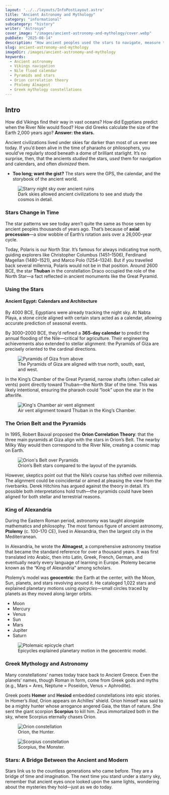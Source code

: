 ```yaml
---
layout: '../../layouts/InfoPostLayout.astro'
title: "Ancient Astronomy and Mythology"
category: "informational"
subcategory: "history"
writer: "Astrosyo"
cover_image: "/images/ancient-astronomy-and-mythology/cover.webp"
pubDate: "2025-08-14"
description: "How ancient peoples used the stars to navigate, measure time, and weave myths—from Egypt to Greece."
slug: ancient-astronomy-and-mythology
imageDir: /images/ancient-astronomy-and-mythology
keywords:
  - Ancient astronomy
  - Vikings navigation
  - Nile flood calendar
  - Pyramids and stars
  - Orion correlation theory
  - Ptolemy Almagest
  - Greek mythology constellations
---
```


<h2>Intro</h2>

<p>
How did Vikings find their way in vast oceans? How did Egyptians predict when the River Nile would flood?
How did Greeks calculate the size of the Earth 2,000 years ago? <strong>Answer: the stars.</strong>
</p>

<p>
Ancient civilizations lived under skies far darker than most of us ever see today. If you’d been alive in the time of
pharaohs or philosophers, you would’ve regularly stood beneath a dome of brilliant starlight. It’s no surprise, then,
that the ancients <em>studied</em> the stars, <em>used</em> them for navigation and calendars, and often <em>divinized</em> them.
</p>

<div class="info-tags">
  <ul>
    <li><strong>Too long; want the gist?</strong> The stars were the GPS, the calendar, and the storybook of the ancient world.</li>
  </ul>
</div>

<figure class="centered_flex">
  <img src="/images/ancient-astronomy-and-mythology/starry-night.webp" class="post-image post-image-lg" alt="Starry night sky over ancient ruins" />
  <figcaption>Dark skies allowed ancient civilizations to see and study the cosmos in detail.</figcaption>
</figure>

<h3>Stars Change in Time</h3>

<p>
The star patterns we see today aren’t quite the same as those seen by ancient peoples thousands of years ago.
That’s because of <strong>axial precession</strong>—a slow wobble of Earth’s rotation axis over a 26,000-year cycle.
</p>

<p>
Today, Polaris is our North Star. It’s famous for always indicating true north, guiding explorers like
Christopher Columbus (1451–1506), Ferdinand Magellan (1480–1521), and Marco Polo (1254–1324). But if you travelled
back several millennia, Polaris would not be in that position. Around 2600 BCE, the star <strong>Thuban</strong> in the constellation Draco
occupied the role of the North Star—a fact reflected in ancient monuments like the Great Pyramid.
</p>

<h3>Using the Stars</h3>

<h4>Ancient Egypt: Calendars and Architecture</h4>

<p>
By 4000 BCE, Egyptians were already tracking the night sky. At Nabta Playa, a stone circle aligned with certain
stars acted as a calendar, allowing accurate prediction of seasonal events.
</p>

<p>
By 3000–2000 BCE, they’d refined a <strong>365-day calendar</strong> to predict the annual flooding of the Nile—critical for agriculture.
Their engineering achievements also extended to stellar alignment: the Pyramids of Giza are precisely oriented to
the cardinal directions.
</p>

<figure class="centered_flex">
  <img src="/images/ancient-astronomy-and-mythology/pyramids-from-above.webp" class="post-image post-image-lg" alt="Pyramids of Giza from above" />
  <figcaption>The Pyramids of Giza are aligned with true north, south, east, and west.</figcaption>
</figure>

<p>
In the King’s Chamber of the Great Pyramid, narrow shafts (often called air vents) point directly toward Thuban—the North Star of the time.
This was likely intentional, ensuring the pharaoh could “look” upon the star in the afterlife.
</p>

<figure class="centered_flex">
  <img src="/images/ancient-astronomy-and-mythology/kings-chamber-vent.webp" class="post-image post-image-lg" alt="King's Chamber air vent alignment" />
  <figcaption>Air vent alignment toward Thuban in the King’s Chamber.</figcaption>
</figure>

<h3>The Orion Belt and the Pyramids</h3>

<p>
In 1995, Robert Bauval proposed the <strong>Orion Correlation Theory</strong>: that the three main pyramids at Giza align with
the stars in Orion’s Belt. The nearby Milky Way would then correspond to the River Nile, creating a cosmic map on Earth.
</p>

<figure class="centered_flex">
  <img src="/images/ancient-astronomy-and-mythology/orion-belt-pyramids.webp" class="post-image post-image-lg" alt="Orion's Belt over Pyramids" />
  <figcaption>Orion’s Belt stars compared to the layout of the pyramids.</figcaption>
</figure>

<p>
However, skeptics point out that the Nile’s course has shifted over millennia. The alignment could be coincidental
or aimed at pleasing the view from the riverbanks. Derek Hitchins has argued against the theory in detail.
It’s possible both interpretations hold truth—the pyramids could have been aligned for both stellar and terrestrial reasons.
</p>

<h3>King of Alexandria</h3>

<p>
During the Eastern Roman period, astronomy was taught alongside mathematics and philosophy. The most famous figure of ancient astronomy,
<strong>Ptolemy</strong> (c. 100–170 CE), lived in Alexandria, then the largest city in the Mediterranean.
</p>

<p>
In Alexandria, he wrote the <strong>Almagest</strong>, a comprehensive astronomy treatise that became the standard reference for over a thousand years.
It was first translated into Arabic, then into Latin, Greek, French, German, and eventually nearly every language of learning in Europe.
Ptolemy became known as the “King of Alexandria” among scholars.
</p>

<p>
Ptolemy’s model was <strong>geocentric</strong>: the Earth at the center, with the Moon, Sun, planets, and stars revolving around it.
He cataloged 1,022 stars and explained planetary motions using <em>epicycles</em>—small circles traced by planets as they moved along larger orbits.
</p>

<div class="info-tags">
  <ul>
    <li>Moon</li>
    <li>Mercury</li>
    <li>Venus</li>
    <li>Sun</li>
    <li>Mars</li>
    <li>Jupiter</li>
    <li>Saturn</li>
  </ul>
</div>

<figure class="centered_flex">
  <img src="/images/ancient-astronomy-and-mythology/epicycle-chart.webp" class="post-image post-image-lg" alt="Ptolemaic epicycle chart" />
  <figcaption>Epicycles explained planetary motion in the geocentric model.</figcaption>
</figure>

<h3>Greek Mythology and Astronomy</h3>

<p>
Many constellations’ names today trace back to Ancient Greece. Even the planets’ names, though Roman in form,
come from Greek gods and myths (e.g., Mars = Ares, Neptune = Poseidon, Venus = Aphrodite).
</p>

<p>
Greek poets <strong>Homer</strong> and <strong>Hesiod</strong> embedded constellations into epic stories. In Homer’s <em>Iliad</em>, Orion appears on
Achilles’ shield. Orion himself was said to be a mighty hunter whose arrogance angered Gaia, the titan of nature.
She sent the giant scorpion <strong>Scorpius</strong> to kill him. Zeus immortalized both in the sky, where Scorpius eternally
chases Orion.
</p>

<figure class="centered_flex">
  <img src="/images/ancient-astronomy-and-mythology/orion-constellation.webp" class="post-image post-image-lg" alt="Orion constellation" />
  <figcaption>Orion, the Hunter.</figcaption>
</figure>

<figure class="centered_flex">
  <img src="/images/ancient-astronomy-and-mythology/scorpius-constellation.webp" class="post-image post-image-lg" alt="Scorpius constellation" />
  <figcaption>Scorpius, the Monster.</figcaption>
</figure>

<h3>Stars: A Bridge Between the Ancient and Modern</h3>

<p>
Stars link us to the countless generations who came before. They are a bridge of time and imagination.
The next time you stand under a starry sky, remember that ancient eyes once looked upon the same lights,
wondering about the mysteries they hold—just as we do today.
</p>